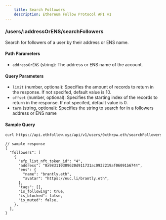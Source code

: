 ```yaml
---
    title: Search Followers
    description: Ethereum Follow Protocol API v1
---
```


### /users/\:addressOrENS/searchFollowers

Search for followers of a user by their address or ENS name.

#### Path Parameters

- `addressOrENS` (string): The address or ENS name of the account.

#### Query Parameters

- `limit` (number, optional): Specifies the amount of records to return in the response. If not specifed, default value is 10.
- `offset` (number, optional): Specifies the starting index of the records to return in the response. If not specifed, default value is 0.
- `term` (string, optional): Specifies the string to search for in a followers address or ENS name

#### Sample Query

```sh copy
curl https://api.ethfollow.xyz/api/v1/users/0xthrpw.eth/searchFollowers?term=brant
```

```jsonc
// sample response
{
  "followers": [
    {
      "efp_list_nft_token_id": "4",
      "address": "0x983110309620d911731ac0932219af06091b6744",
      "ens": {
        "name": "brantly.eth",
        "avatar": "https://euc.li/brantly.eth",
      },
      "tags": [],
      "is_following": true,
      "is_blocked": false,
      "is_muted": false,
    },
  ],
}
```
